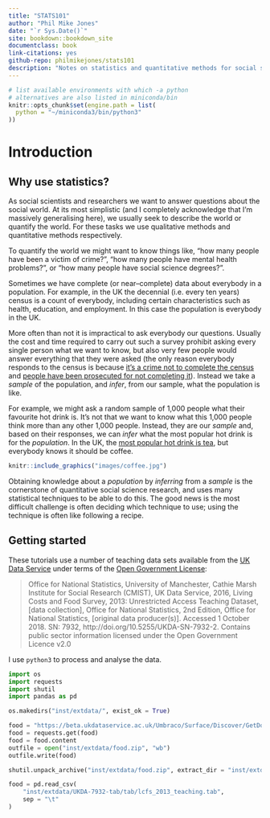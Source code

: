 ```yaml
--- 
title: "STATS101"
author: "Phil Mike Jones"
date: "`r Sys.Date()`"
site: bookdown::bookdown_site
documentclass: book
link-citations: yes
github-repo: philmikejones/stats101
description: "Notes on statistics and quantitative methods for social sciences."
---
```


```r
# list available environments with which -a python
# alternatives are also listed in miniconda/bin
knitr::opts_chunk$set(engine.path = list(
  python = "~/miniconda3/bin/python3"
))
```


# Introduction


## Why use statistics?

As social scientists and researchers we want to answer questions about the social world.
At its most simplistic (and I completely acknowledge that I'm massively generalising here), we usually seek to describe the world or quantify the world.
For these tasks we use qualitative methods and quantitative methods respectively.

To quantify the world we might want to know things like, "how many people have been a victim of crime?", "how many people have mental health problems?", or "how many people have social science degrees?".

Sometimes we have complete (or near--complete) data about everybody in a population.
For example, in the UK the decennial (i.e. every ten years) census is a count of everybody, including certain characteristics such as health, education, and employment.
In this case the population is everybody in the UK.

More often than not it is impractical to ask everybody our questions.
Usually the cost and time required to carry out such a survey prohibit asking every single person what we want to know, but also very few people would answer everything that they were asked (the only reason everybody responds to the census is because [it's a crime not to complete the census](https://en.wikipedia.org/wiki/Census_in_the_United_Kingdom#Criminal_law) and [people have been prosecuted for not completing it](https://www.theguardian.com/uk/2012/jan/27/120-convicted-census-forms-2011)).
Instead we take a *sample* of the population, and *infer*, from our sample, what the population is like.

For example, we might ask a random sample of 1,000 people what their favourite hot drink is.
It's not that we want to know what this 1,000 people think more than any other 1,000 people.
Instead, they are our *sample* and, based on their responses, we can *infer* what the most popular hot drink is for the *population*.
In the UK, the [most popular hot drink is tea](https://www.statista.com/statistics/697383/favorite-hot-drinks-united-kingdom-uk/), but everybody knows it should be coffee.

```r
knitr::include_graphics("images/coffee.jpg")
```

Obtaining knowledge about a *population* by *inferring* from a *sample* is the cornerstone of quantitative social science research, and uses many statistical techniques to be able to do this.
The good news is the most difficult challenge is often deciding which technique to use; using the technique is often like following a recipe.


## Getting started

These tutorials use a number of teaching data sets available from the [UK Data Service](https://www.ukdataservice.ac.uk/) under terms of the [Open Government License](http://www.nationalarchives.gov.uk/doc/open-government-licence/version/3/):

> Office for National Statistics, University of Manchester, Cathie Marsh Institute for Social Research (CMIST), UK Data Service, 2016, Living Costs and Food Survey, 2013: Unrestricted Access Teaching Dataset, [data collection], Office for National Statistics, 2nd Edition, Office for National Statistics, [original data producer(s)]. Accessed 1 October 2018. SN: 7932, http://doi.org/10.5255/UKDA-SN-7932-2. Contains public sector information licensed under the Open Government Licence v2.0

I use `python3` to process and analyse the data.

```python
import os
import requests
import shutil
import pandas as pd
```

```python
os.makedirs("inst/extdata/", exist_ok = True)
```

```python
food = "https://beta.ukdataservice.ac.uk/Umbraco/Surface/Discover/GetDownload?studyNumber=7932&fileName=7932tab_818dcb297393b2557b07f05acaae70b9.zip"
food = requests.get(food)
food = food.content
outfile = open("inst/extdata/food.zip", "wb")
outfile.write(food)
```

```python
shutil.unpack_archive("inst/extdata/food.zip", extract_dir = "inst/extdata/")
```

```python
food = pd.read_csv(
    "inst/extdata/UKDA-7932-tab/tab/lcfs_2013_teaching.tab",
    sep = "\t"
)
```
